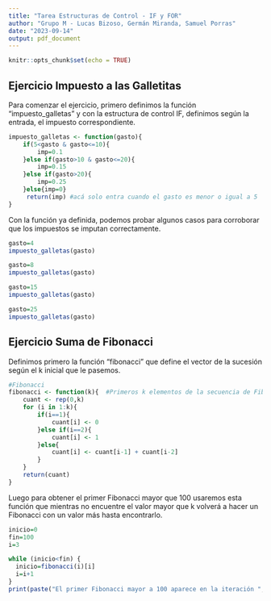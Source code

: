 ```yaml
---
title: "Tarea Estructuras de Control - IF y FOR"
author: "Grupo M - Lucas Bizoso, Germán Miranda, Samuel Porras"
date: "2023-09-14"
output: pdf_document
---
```


```r
knitr::opts_chunk$set(echo = TRUE)
```

## Ejercicio Impuesto a las Galletitas

Para comenzar el ejercicio, primero definimos la función "impuesto_galletas" y con la estructura de control IF, definimos según la entrada, el impuesto correspondiente.

```r
impuesto_galletas <- function(gasto){
    if(5<gasto & gasto<=10){
        imp=0.1
    }else if(gasto>10 & gasto<=20){
        imp=0.15
    }else if(gasto>20){
        imp=0.25
    }else{imp=0}
     return(imp) #acá solo entra cuando el gasto es menor o igual a 5
}
```

Con la función ya definida, podemos probar algunos casos para corroborar que los impuestos se imputan correctamente.

```r

gasto=4
impuesto_galletas(gasto)

gasto=8
impuesto_galletas(gasto)

gasto=15
impuesto_galletas(gasto)

gasto=25
impuesto_galletas(gasto)

```


## Ejercicio Suma de Fibonacci

Definimos primero la función "fibonacci" que define el vector de la sucesión según el k inicial que le pasemos.

```r
#Fibonacci
fibonacci <- function(k){  #Primeros k elementos de la secuencia de Fibonacci
    cuant <- rep(0,k)
    for (i in 1:k){
        if(i==1){
            cuant[i] <- 0
        }else if(i==2){
            cuant[i] <- 1
        }else{
            cuant[i] <- cuant[i-1] + cuant[i-2]
        }
    }
    return(cuant)
}

```


Luego para obtener el primer Fibonacci mayor que 100 usaremos esta función que mientras no encuentre el valor mayor que k volverá a hacer un Fibonacci con un valor más hasta encontrarlo. 

```r
inicio=0
fin=100
i=3

while (inicio<fin) {
  inicio=fibonacci(i)[i]
  i=i+1
}
print(paste("El primer Fibonacci mayor a 100 aparece en la iteración ",i-1," y su valor es",fibonacci(i-1)[i-1]))
```



